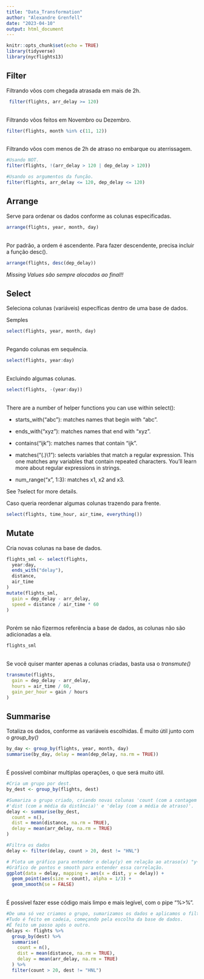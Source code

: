 ```yaml
---
title: "Data_Transformation"
author: "Alexandre Grenfell"
date: "2023-04-10"
output: html_document
---
```


```r
knitr::opts_chunk$set(echo = TRUE)
library(tidyverse)
library(nycflights13)
```

## Filter
Filtrando vôos com chegada atrasada em mais de 2h.
```r
 filter(flights, arr_delay >= 120)
```

<br>
Filtrando vôos feitos em Novembro ou Dezembro.
```r
filter(flights, month %in% c(11, 12))
```

<br>
Filtrando vôos com menos de 2h de atraso no embarque ou aterrissagem.
```r
#Usando NOT.
filter(flights, !(arr_delay > 120 | dep_delay > 120))

#Usando os argumentos da função.
filter(flights, arr_delay <= 120, dep_delay <= 120)
```


## Arrange
Serve para ordenar os dados conforme as colunas especificadas.
```r
arrange(flights, year, month, day)
```

<br>
Por padrão, a ordem é ascendente. Para fazer descendente, precisa incluir a função desc().
```r
arrange(flights, desc(dep_delay))
```
*Missing Values são sempre alocados ao final!!*


## Select
Seleciona colunas (variáveis) específicas dentro de uma base de dados.

Semples
```r
select(flights, year, month, day)
```

<br>
Pegando colunas em sequência.
```r
select(flights, year:day)
```

<br>
Excluindo algumas colunas.
```r
select(flights, -(year:day))
```

<br>
There are a number of helper functions you can use within select():

- starts_with("abc"): matches names that begin with “abc”.

- ends_with("xyz"): matches names that end with “xyz”.

- contains("ijk"): matches names that contain “ijk”.

- matches("(.)\\1"): selects variables that match a regular expression. This one matches any variables that contain repeated characters. You’ll learn more about regular expressions in strings.

- num_range("x", 1:3): matches x1, x2 and x3.

See ?select for more details.

Caso queria reordenar algumas colunas trazendo para frente.
```r
select(flights, time_hour, air_time, everything())
```


## Mutate
Cria novas colunas na base de dados.

```r
flights_sml <- select(flights, 
  year:day, 
  ends_with("delay"), 
  distance, 
  air_time
)
mutate(flights_sml,
  gain = dep_delay - arr_delay,
  speed = distance / air_time * 60
)
```

<br>
Porém se não fizermos referência a base de dados, as colunas não são adicionadas a ela.
```r
flights_sml
```

<br>
Se você quiser manter apenas a colunas criadas, basta usa o *transmute()*
```r
transmute(flights,
  gain = dep_delay - arr_delay,
  hours = air_time / 60,
  gain_per_hour = gain / hours
)
```


## Summarise
Totaliza os dados, conforme as variáveis escolhidas.
É muito útil  junto com o *group_by()*
```r
by_day <- group_by(flights, year, month, day)
summarise(by_day, delay = mean(dep_delay, na.rm = TRUE))
```

<br>
É possível combinar multiplas operações, o que será muito útil.
```r
#Cria um grupo por dest.
by_dest <- group_by(flights, dest)

#Sumariza o grupo criado, criando novas colunas 'count (com a contagem de ocorrencias)', 
#'dist (com a média da distância)' e 'delay (com a média de atraso)'.
delay <- summarise(by_dest,
  count = n(),
  dist = mean(distance, na.rm = TRUE),
  delay = mean(arr_delay, na.rm = TRUE)
)

#Filtra os dados
delay <- filter(delay, count > 20, dest != "HNL")

# Plota um gráfico para entender o delay(y) em relação ao atraso(x) "y~x"
#Gráfico de pontos e smooth para entender essa correlação.
ggplot(data = delay, mapping = aes(x = dist, y = delay)) +
  geom_point(aes(size = count), alpha = 1/3) +
  geom_smooth(se = FALSE)
```

<br>
É possível fazer esse código mais limpo e mais legível, com o pipe "%>%".
```r
#De uma só vez criamos o grupo, sumarizamos os dados e aplicamos o filtro.
#Tudo é feito em cadeia, começando pela escolha da base de dados.
#É feito um passo após o outro.
delays <- flights %>% 
  group_by(dest) %>% 
  summarise(
    count = n(),
    dist = mean(distance, na.rm = TRUE),
    delay = mean(arr_delay, na.rm = TRUE)
  ) %>% 
  filter(count > 20, dest != "HNL")
```


